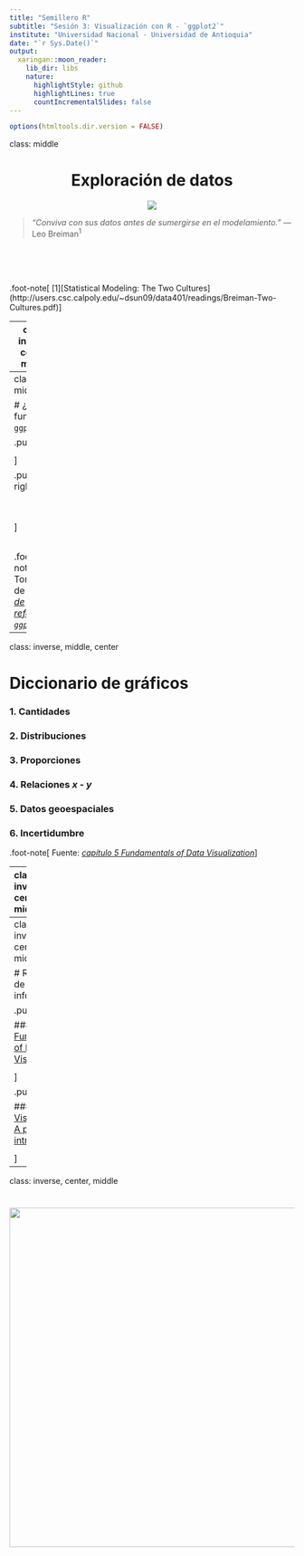 ```yaml
---
title: "Semillero R"
subtitle: "Sesión 3: Visualización con R - `ggplot2`"
institute: "Universidad Nacional - Universidad de Antioquia"
date: "`r Sys.Date()`"
output:
  xaringan::moon_reader:
    lib_dir: libs
    nature:
      highlightStyle: github
      highlightLines: true
      countIncrementalSlides: false
---
```


```r
options(htmltools.dir.version = FALSE)
```

class: middle

<center>
<h1> Exploración de datos</h1>
</center>

<center>
<img src = "https://es.r4ds.hadley.nz/diagrams_w_text_as_path/es/data-science-explore.svg" />
</center>


> *"Conviva con sus datos antes de sumergirse en el modelamiento."* — Leo Breiman<sup>1</sup>

<br>
<br>
<br>

.foot-note[
[1][Statistical Modeling: The Two Cultures](http://users.csc.calpoly.edu/~dsun09/data401/readings/Breiman-Two-Cultures.pdf)
]

---
class: inverse, center, middle

# `ggplot2` 

<center>
<img src="https://ggplot2.tidyverse.org/logo.png"; height= 320/>
</center>

### [La gramática de gráficos en capas (artículo Hadley Wickham)](http://vita.had.co.nz/papers/layered-grammar.pdf)

### [Capítulo 3 R for Data Science - Visualización de datos](https://es.r4ds.hadley.nz/visualizaci%C3%B3n-de-datos.html)

---
class: middle

# ¿Cómo funciona `ggplot2`?

.pull-left[

<center>
<img src="img/ggplot2_1.PNG"/>
</center>


]

.pull-right[

<br>
<br>
<center>
<img src="img/ggplot2_2.PNG"/>
</center>

]

<br>

.foot-note[
Tomado de [*hoja de referencia `ggplot2`*](https://www.rstudio.com/wp-content/uploads/2016/12/ggplot2-cheatsheet-2.1-Spanish.pdf)
]

---
class: inverse,  middle, center

# Diccionario de gráficos

### 1. Cantidades

### 2. Distribuciones

### 3. Proporciones

### 4. Relaciones *x - y*

### 5. Datos geoespaciales

### 6. Incertidumbre

.foot-note[
Fuente: [*capítulo 5 Fundamentals of Data Visualization*](https://clauswilke.com/dataviz/directory-of-visualizations.html)
]

---
class: inverse, center, middle

# `ggplot2` + `plotly`

.pull-left[

<center>
<img src="https://ggplot2.tidyverse.org/logo.png" ; height= 200/>
</center>

<center>
<img src="https://upload.wikimedia.org/wikipedia/commons/3/37/Plotly-logo-01-square.png" ; width= 900/>
</center>

]

.pull-right[

<br>
<br>
<br>
## [`ggplotly()`](https://plotly.com/ggplot2/)



]

---
class: inverse, center, middle

# Recursos de información

.pull-left[


### [Fundamentals of Data Visualization](https://clauswilke.com/dataviz/)

<center>
<img src="https://clauswilke.com/dataviz/cover.png"; height= 300/>
</center>

]

.pull-right[

### [Data Visualization: A practical introduction](https://socviz.co/index.html)

<center>
<img src="https://socviz.co/assets/dv-cover-pupress.jpg"; height= 300/>
</center>


]

---
class: inverse, center, middle

# 

<center>
<img src = "img/gracias.gif" width = 600 />
</center>


